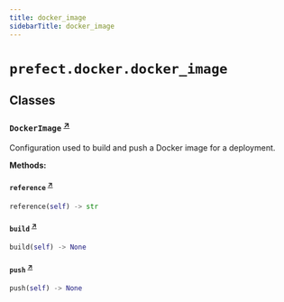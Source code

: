 ```yaml
---
title: docker_image
sidebarTitle: docker_image
---
```


# `prefect.docker.docker_image`

## Classes

### `DockerImage` <sup><a href="https://github.com/PrefectHQ/prefect/blob/main/src/prefect/docker/docker_image.py#L19" target="_blank">↗</a></sup>


Configuration used to build and push a Docker image for a deployment.


**Methods:**

#### `reference` <sup><a href="https://github.com/PrefectHQ/prefect/blob/main/src/prefect/docker/docker_image.py#L61" target="_blank">↗</a></sup>

```python
reference(self) -> str
```

#### `build` <sup><a href="https://github.com/PrefectHQ/prefect/blob/main/src/prefect/docker/docker_image.py#L64" target="_blank">↗</a></sup>

```python
build(self) -> None
```

#### `push` <sup><a href="https://github.com/PrefectHQ/prefect/blob/main/src/prefect/docker/docker_image.py#L79" target="_blank">↗</a></sup>

```python
push(self) -> None
```
